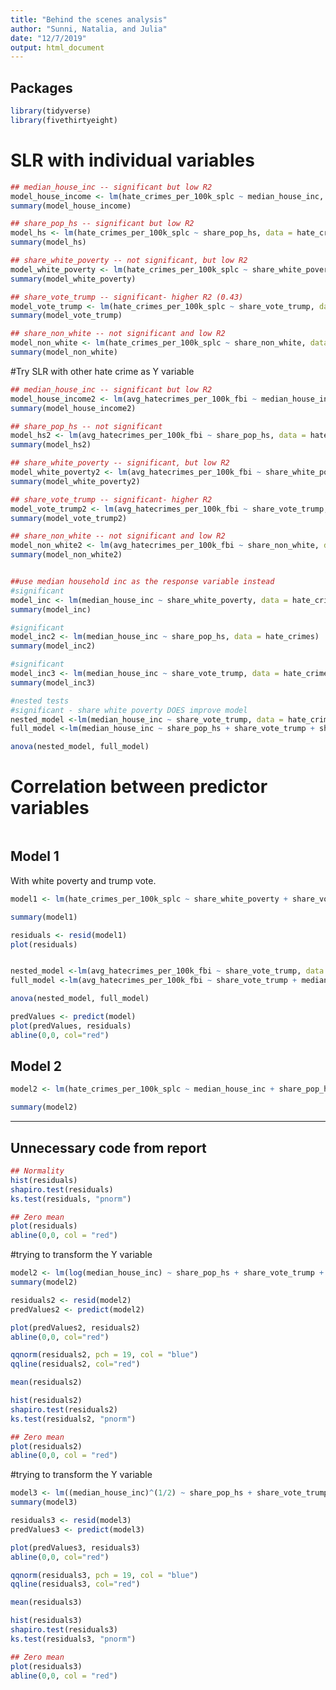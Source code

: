 ```yaml
---
title: "Behind the scenes analysis"
author: "Sunni, Natalia, and Julia"
date: "12/7/2019"
output: html_document
---
```


## Packages
```r
library(tidyverse)
library(fivethirtyeight)
```

# SLR with individual variables
```r
## median_house_inc -- significant but low R2
model_house_income <- lm(hate_crimes_per_100k_splc ~ median_house_inc, data = hate_crimes)
summary(model_house_income)

## share_pop_hs -- significant but low R2
model_hs <- lm(hate_crimes_per_100k_splc ~ share_pop_hs, data = hate_crimes)
summary(model_hs)

## share_white_poverty -- not significant, but low R2
model_white_poverty <- lm(hate_crimes_per_100k_splc ~ share_white_poverty, data = hate_crimes)
summary(model_white_poverty)

## share_vote_trump -- significant- higher R2 (0.43)
model_vote_trump <- lm(hate_crimes_per_100k_splc ~ share_vote_trump, data = hate_crimes)
summary(model_vote_trump)

## share_non_white -- not significant and low R2
model_non_white <- lm(hate_crimes_per_100k_splc ~ share_non_white, data = hate_crimes)
summary(model_non_white)
```


#Try SLR with other hate crime as Y variable
```r
## median_house_inc -- significant but low R2
model_house_income2 <- lm(avg_hatecrimes_per_100k_fbi ~ median_house_inc, data = hate_crimes)
summary(model_house_income2)

## share_pop_hs -- not significant 
model_hs2 <- lm(avg_hatecrimes_per_100k_fbi ~ share_pop_hs, data = hate_crimes)
summary(model_hs2)

## share_white_poverty -- significant, but low R2
model_white_poverty2 <- lm(avg_hatecrimes_per_100k_fbi ~ share_white_poverty, data = hate_crimes)
summary(model_white_poverty2)

## share_vote_trump -- significant- higher R2 
model_vote_trump2 <- lm(avg_hatecrimes_per_100k_fbi ~ share_vote_trump, data = hate_crimes)
summary(model_vote_trump2)

## share_non_white -- not significant and low R2
model_non_white2 <- lm(avg_hatecrimes_per_100k_fbi ~ share_non_white, data = hate_crimes)
summary(model_non_white2)


##use median household inc as the response variable instead 
#significant
model_inc <- lm(median_house_inc ~ share_white_poverty, data = hate_crimes)
summary(model_inc)

#significant
model_inc2 <- lm(median_house_inc ~ share_pop_hs, data = hate_crimes)
summary(model_inc2)

#significant
model_inc3 <- lm(median_house_inc ~ share_vote_trump, data = hate_crimes)
summary(model_inc3)

#nested tests
#significant - share white poverty DOES improve model
nested_model <-lm(median_house_inc ~ share_vote_trump, data = hate_crimes)
full_model <-lm(median_house_inc ~ share_pop_hs + share_vote_trump + share_white_poverty, data = hate_crimes)

anova(nested_model, full_model)
```

# Correlation between predictor variables
```r

```



## Model 1
With white poverty and trump vote.
```r
model1 <- lm(hate_crimes_per_100k_splc ~ share_white_poverty + share_vote_trump + share_white_poverty* share_vote_trump, data = hate_crimes)

summary(model1)

residuals <- resid(model1)
plot(residuals)


nested_model <-lm(avg_hatecrimes_per_100k_fbi ~ share_vote_trump, data = hate_crimes)
full_model <-lm(avg_hatecrimes_per_100k_fbi ~ share_vote_trump + median_house_inc, data = hate_crimes)

anova(nested_model, full_model)

predValues <- predict(model)
plot(predValues, residuals)
abline(0,0, col="red")
```

## Model 2
```r
model2 <- lm(hate_crimes_per_100k_splc ~ median_house_inc + share_pop_hs + share_white_poverty + share_vote_trump + share_non_white, data = hate_crimes)

summary(model2)
```

---

## Unnecessary code from report
```r
## Normality
hist(residuals)
shapiro.test(residuals)
ks.test(residuals, "pnorm")

## Zero mean
plot(residuals)
abline(0,0, col = "red")
```


#trying to transform the Y variable
```r
model2 <- lm(log(median_house_inc) ~ share_pop_hs + share_vote_trump + share_white_poverty, data = hate_crimes)
summary(model2)

residuals2 <- resid(model2)
predValues2 <- predict(model2)

plot(predValues2, residuals2)
abline(0,0, col="red")

qqnorm(residuals2, pch = 19, col = "blue")
qqline(residuals2, col="red")

mean(residuals2)

hist(residuals2)
shapiro.test(residuals2)
ks.test(residuals2, "pnorm")

## Zero mean
plot(residuals2)
abline(0,0, col = "red")
```


#trying to transform the Y variable
```r
model3 <- lm((median_house_inc)^(1/2) ~ share_pop_hs + share_vote_trump + share_white_poverty, data = hate_crimes)
summary(model3)

residuals3 <- resid(model3)
predValues3 <- predict(model3)

plot(predValues3, residuals3)
abline(0,0, col="red")

qqnorm(residuals3, pch = 19, col = "blue")
qqline(residuals3, col="red")

mean(residuals3)

hist(residuals3)
shapiro.test(residuals3)
ks.test(residuals3, "pnorm")

## Zero mean
plot(residuals3)
abline(0,0, col = "red")
```


